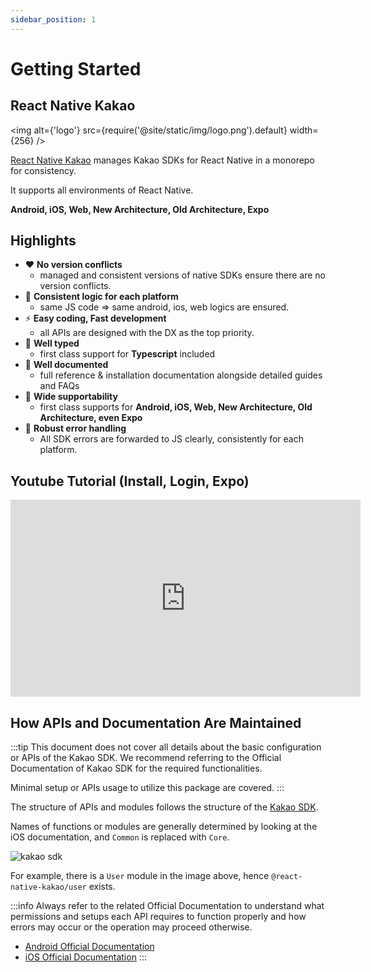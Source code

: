 ```yaml
---
sidebar_position: 1
---
```


# Getting Started

## React Native Kakao

<img alt={'logo'} src={require('@site/static/img/logo.png').default} width={256} />

[React Native Kakao](https://github.com/mym0404/react-native-kakao) manages Kakao SDKs for React Native in a monorepo for consistency.

It supports all environments of React Native.

**Android, iOS, Web, New Architecture, Old Architecture, Expo**

## Highlights

- ❤️ **No version conflicts**
  - managed and consistent versions of native SDKs ensure there are no version conflicts.
- 🍎 **Consistent logic for each platform**
  - same JS code => same android, ios, web logics are ensured.
- ⚡️ **Easy coding, Fast development**
  - all APIs are designed with the DX as the top priority.
- 🎃 **Well typed**
  - first class support for **Typescript** included
- 📄 **Well documented**
  - full reference & installation documentation alongside detailed guides and FAQs
- 🚀 **Wide supportability**
  - first class supports for **Android, iOS, Web, New Architecture, Old Architecture, even Expo**
- 🦋 **Robust error handling**
  - All SDK errors are forwarded to JS clearly, consistently for each platform.

## Youtube Tutorial (Install, Login, Expo)

<iframe width="560" height="315" src="https://www.youtube.com/embed/apRtsSIYMt0?si=6J8tp5q7rGSffJvT" title="YouTube video player" frameborder="0" allow="accelerometer; autoplay; clipboard-write; encrypted-media; gyroscope; picture-in-picture; web-share" referrerpolicy="strict-origin-when-cross-origin" allowfullscreen></iframe>

## How APIs and Documentation Are Maintained

:::tip
This document does not cover all details about the basic configuration or APIs of the Kakao SDK.
We recommend referring to the Official Documentation of Kakao SDK for the required functionalities.

Minimal setup or APIs usage to utilize this package are covered.
:::

The structure of APIs and modules follows the structure of the [Kakao SDK](https://developers.kakao.com/docs/latest/ko/ios/getting-started).

Names of functions or modules are generally determined by looking at the iOS documentation, and `Common` is replaced with `Core`.

![kakao sdk](https://raw.githubusercontent.com/mym0404/image-archive/master/202404211418541.webp)

For example, there is a `User` module in the image above, hence `@react-native-kakao/user` exists.

:::info
Always refer to the related Official Documentation to understand what permissions and setups each API requires to function properly and how errors may occur or the operation may proceed otherwise.

-  [Android Official Documentation](https://developers.kakao.com/docs/latest/ko/android/getting-started)
-  [iOS Official Documentation](https://developers.kakao.com/docs/latest/ko/ios/getting-started)
:::
